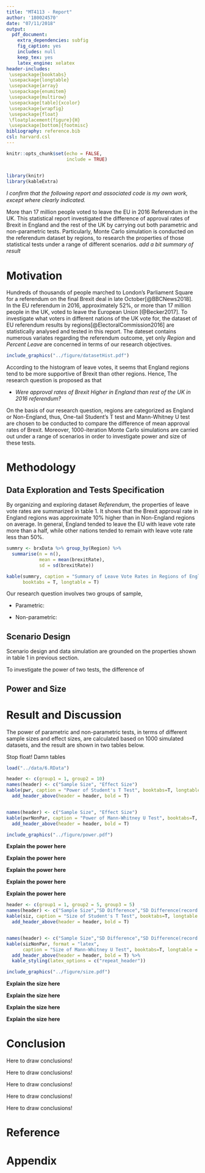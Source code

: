 ```yaml
---
title: "MT4113 - Report"
author: '180024570'
date: "07/11/2018"
output:
  pdf_document:
    extra_dependencies: subfig
    fig_caption: yes
    includes: null
    keep_tex: yes
    latex_engine: xelatex
header-includes:
 \usepackage{booktabs}
 \usepackage{longtable}
 \usepackage{array}
 \usepackage{enumitem} 
 \usepackage{multirow}
 \usepackage[table]{xcolor}
 \usepackage{wrapfig}
 \usepackage{float}
 \floatplacement{figure}{H}
 \usepackage[bottom]{footmisc}
bibliography: reference.bib
csl: harvard.csl
---
```


```r
knitr::opts_chunk$set(echo = FALSE,
                      include = TRUE)


library(knitr)
library(kableExtra)
```

*I conﬁrm that the following report and associated code is my own work, except where clearly indicated.*


\newpage

\section*{\centering Abstract}

More than 17 million people voted to leave the EU in 2016 Referendum in the UK. This statistical report investigated the difference of approval rates of Brexit in England and the rest of the UK by carrying out both parametric and non-parametric tests. Particularly, Monte Carlo simulation is conducted on the referendum dataset by regions, to research the properties of those statistical tests under a range of different scenarios. *add a bit summary of result*

\newpage
# Motivation

Hundreds of thousands of people marched to London's Parliament Square for a referendum on the final Brexit deal in late October[@BBCNews2018]. In the EU referendum in 2016, approximately 52%, or more than 17 million people in the UK, voted to leave the European Union [@Becker2017]. To investigate what voters in different nations of the UK vote for, the dataset of EU referendum results by regions[@ElectoralCommission2016] are statistically analysed and tested in this report. The dateset contains numerous variates regarding the referendum outcome, yet only *Region* and *Percent Leave* are concerned in terms of our research objectives.

```r
include_graphics("../figure/datasetHist.pdf")
```


According to the histogram of leave votes, it seems that England regions tend to be more supportive of Brexit than other regions. Hence, The research question is proposed as that

- *Were approval rates of Brexit Higher in England than rest of the UK in 2016 referendum?*

On the basis of our research question, regions are categorized as England or Non-England, thus, One-tail Student's T test and Mann-Whitney U test are chosen to be conducted to compare the difference of mean approval rates of Brexit. Moreover, 1000-iteration Monte Carlo simulations are carried out under a range of scenarios in order to investigate power and size of these tests.

# Methodology

## Data Exploration and Tests Specification

By organizing and exploring dataset *Referendum*, the properties of leave vote rates are summarized in table 1. It shows that the Brexit approval rate in England regions was approximate 10% higher than in Non-England regions on average. In general, England tended to leave the EU with leave vote rate more than a half, while other nations tended to remain with leave vote rate less than 50%. 

```r
summry <- brxData %>% group_by(Region) %>% 
  summarise(n = n(),
            mean = mean(brexitRate),
            sd = sd(brexitRate))

kable(summry, caption = "Summary of Leave Vote Rates in Regions of England and Non-England",
      booktabs = T, longtable = T)
```

Our research question involves two groups of sample,

- Parametric:

- Non-parametric: 

## Scenario Design

Scenario design and data simulation are grounded on the properties shown in table 1 in previous section.

To investigate the power of two tests, the difference of 


## Power and Size


# Result and Discussion

The power of parametric and non-parametric tests, in terms of different sample sizes and effect sizes, are calculated based on 1000 simulated datasets, and the result are shown in two tables below.

Stop float! Damn tables

```r
load("../data/6.RData")

header <- c(group1 = 1, group2 = 10)
names(header) <- c("Sample Size", "Effect Size")
kable(pwr, caption = "Power of Student's T Test", booktabs=T, longtable = T) %>% 
  add_header_above(header = header, bold = T)


names(header) <- c("Sample Size", "Effect Size")
kable(pwrNonPar, caption = "Power of Mann-Whitney U Test", booktabs=T, longtable = T) %>% 
  add_header_above(header = header, bold = T)

```



```r
include_graphics("../figure/power.pdf")
```

**Explain the power here**

**Explain the power here**

**Explain the power here**

**Explain the power here**

**Explain the power here**

```r
header <- c(group1 = 1, group2 = 5, group3 = 5)
names(header) <- c("Sample Size","SD Difference","SD Difference(record round to 0)")
kable(siz, caption = "Size of Student's T Test", booktabs=T, longtable = T) %>% 
  add_header_above(header = header, bold = T)


names(header) <- c("Sample Size","SD Difference","SD Difference(record round to 0)")
kable(sizNonPar, format = "latex",
      caption = "Size of Mann-Whitney U Test", booktabs=T, longtable = T) %>% 
  add_header_above(header = header, bold = T) %>% 
  kable_styling(latex_options = c("repeat_header"))

```



```r
include_graphics("../figure/size.pdf")
```


**Explain the size here**

**Explain the size here**

**Explain the size here**

**Explain the size here**


# Conclusion

Here to draw conclusions! 

Here to draw conclusions! 

Here to draw conclusions! 

Here to draw conclusions! 

Here to draw conclusions! 


\newpage
# Reference

<div id="refs"></div>

# Appendix

